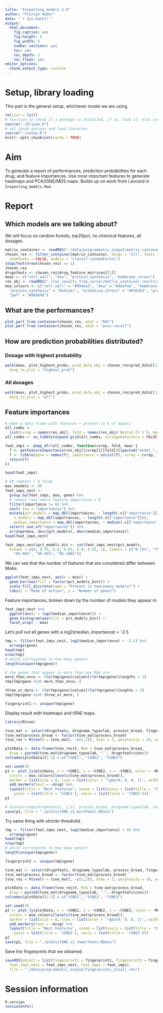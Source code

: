 ```yaml
---
title: "Inspecting models 2.0"
author: "Florian Huber"
date: "`r Sys.Date()`"
output:
  html_document:
    fig_caption: yes
    fig_height: 6
    fig_width: 6
    number_sections: yes
    toc: yes
    toc_depth: 2
    toc_float: yes
editor_options: 
  chunk_output_type: console
---
```


# Setup, library loading

This part is the general setup, whichever model we are using.

```r
rm(list = ls())
# function to check if a package is installed, if so, load it, else install and then load it
source("./R/ipak.R")
# set chunk options and load libraries
source("./setup.R")
knitr::opts_chunk$set(cache = TRUE)
```

# Aim

To generate a report of performances, prediction probabilities for each drug, and feature 
importances. Use most important features to generate heatmaps and PCA/tSNE/MDS maps. Builds up on 
work from Leonard in `Inspecting_models.Rmd`.


# Report

## Which models are we talking about?

We will focus on random forests, top25pct, no chemical features, all dosages. 

```r
matrix_container <- readRDS("./data/programmatic_output/matrix_container_ext.rds")
chosen_res <- filter_container(matrix_container, dosgs = "all", feats = "top25pct", 
  chemfeats = FALSE, models = "classif.randomForest")
stopifnot(nrow(chosen_res) == 1)
chosen_res
drugnfeats <- chosen_res$drug_feature_matrices[[1]]
moas <- c("cell_wall", "dna", "protein_synthesis", "membrane_stress")
res_obj <- readRDS("./run_results_from_server/matrix_container_result/rf_hyp_param_all_top25pct_FALSE.rds")
moa_colours <- c("cell_wall" = "#984ea3", "dna" = "#4daf4a", "membrane_stress" = "#377eb8", 
  "protein_synthesis" = "#e41a1c", "oxidative_stress" = "#636363", "protein_qc" = "#252525", 
  "pmf" = "#969696")
```

## What are the performances?

```r
plot_perf_from_container(chosen_res, what = "ROC")
plot_perf_from_container(chosen_res, what = "prec-recall")
```

## How are prediction probabilities distributed? 

### Dosage with highest probability

```r
walk(moas, plot_highest_probs, pred_data_obj = chosen_res$pred_data[[1]], 
  dosg_to_plot = "highest_prob")
```

### All dosages

```r
walk(moas, plot_highest_probs, pred_data_obj = chosen_res$pred_data[[1]], 
  dosg_to_plot = "all")
```

## Feature importances

```r
# make a data frame with features + present in % of models
all_combs <- 
  list(cvrep = names(res_obj), fold = names(res_obj$`Nested CV 1`), moa = moas)
all_combs <- as_tibble(expand.grid(all_combs, stringsAsFactors = FALSE))

feat_imps <- pmap_dfr(all_combs, function(cvrep, fold, moa) {
  f <- getFeatureImportance(res_obj[[cvrep]][[fold]][[paste0("model_", moa)]])$res
  f <- tibble(gene = names(f), importance = unlist(f), cvrep = cvrep, fold = fold, moa = moa)
  return(f)
})

head(feat_imps)

# 10 repeats * 8 folds
max_nmodels <- 80
feat_imps_nest <- 
  group_by(feat_imps, moa, gene) %>%
  # remove rows where feature importance = 0
  filter(importance != 0) %>%
  nest(.key = "importances") %>%
  mutate(pct_models = map_dbl(importances, ~ length(.x[["importance"]]) / max_nmodels), 
    n_models = map_dbl(importances, ~ length(.x[["importance"]])), 
    median_importance = map_dbl(importances, ~ median(.x[["importance"]]))) %>%
  select(-one_of("importances")) %>%
  arrange(moa, desc(pct_models), desc(median_importance))
head(feat_imps_nest)

feat_imps_nest$pct_models_bin <- cut(feat_imps_nest$pct_models, 
  breaks = c(0, 0.75, 0.8, 0.85, 0.9, 0.95, 1), labels = c("0-75%", "75-80%", "80-85%", 
    "85-90%", "90-95%", "95-100%"))
```

We can see that the number of features that are considered differ between MoAs:

```r
ggplot(feat_imps_nest, aes(x = moa)) + 
  geom_bar(aes(fill = factor(pct_models_bin))) + 
  scale_fill_discrete(name = "Present in how\nmany models?") + 
  labs(c = "Mode of action", y = "Number of genes")
```

Feature importances, broken down by the number of models they appear in:

```r
feat_imps_nest %>%
  ggplot(aes(x = log2(median_importance))) + 
  geom_histogram(aes(fill = pct_models_bin)) + 
  facet_wrap( ~ moa)
```

Let's pull out all genes with a log2(median_importance) > -2.5

```r
tmp <- filter(feat_imps_nest, log2(median_importance) > -2.5) %>%
  arrange(gene)
head(tmp)
nrow(tmp)
# which corresponds to how many genes? - 
length(unique(tmp$gene))

# the genes that appear in more than one MoA are
more_than_once <- rle(tmp$gene)$values[rle(tmp$gene)$lengths > 1]
tmp[tmp$gene %in% more_than_once, ]

three_or_more <- rle(tmp$gene)$values[rle(tmp$gene)$lengths > 2]
tmp[tmp$gene %in% three_or_more, ]

fingerprint1 <- unique(tmp$gene)
```

Display result with heatmaps and tSNE maps.

```r
library(Rtsne)

tsne_mat <- select(drugnfeats, drugname_typaslab, process_broad, fingerprint1)
tsne_mat$process_broad <- factor(tsne_mat$process_broad)
tsne_res = Rtsne(X = tsne_mat[, -c(1,2)], dims = 3, perplexity = 10, max_iter = 2000)

plotData <- data.frame(tsne_res$Y, MoA = tsne_mat$process_broad, 
  drug = paste0(tsne_mat$drugname_typaslab, "_", drugnfeats$conc))
colnames(plotData)[1:3] = c("tSNE1", "tSNE2", "tSNE3")

set.seed(3)
p1 <- plot_ly(plotData, x = ~tSNE1, y = ~tSNE2, z = ~tSNE3, color = ~MoA, 
  colors = moa_colours[levels(tsne_mat$process_broad)], 
  marker = list(size = 8, line = list(color = 'rgba(0, 0, 0, 1)', width = 1.5))) %>% 
  add_markers(text = ~drug) %>% 
  layout(title = "Best Features", scene = list(xaxis = list(title = 'tSNE1'), 
    yaxis = list(title = 'tSNE2'), zaxis = list(title = 'tSNE3')))
p1

# View(arrange(drugnfeats[, 1:3], process_broad, drugname_typaslab, conc))
save(p1, file = "./plots/tSNE_v2_morefeats.RData")
```

Try same thing with stricter threshold.

```r
tmp <- filter(feat_imps_nest, log2(median_importance) > 0) %>%
  arrange(gene)
head(tmp)
nrow(tmp)
# which corresponds to how many genes? - 
length(unique(tmp$gene))

fingerprint2 <- unique(tmp$gene)

tsne_mat <- select(drugnfeats, drugname_typaslab, process_broad, fingerprint2)
tsne_mat$process_broad <- factor(tsne_mat$process_broad)
tsne_res = Rtsne(X = tsne_mat[, -c(1,2)], dims = 3, perplexity = 10, max_iter = 2000)

plotData <- data.frame(tsne_res$Y, MoA = tsne_mat$process_broad, 
  drug = paste0(tsne_mat$drugname_typaslab, "_", drugnfeats$conc))
colnames(plotData)[1:3] = c("tSNE1", "tSNE2", "tSNE3")

set.seed(3)
p2 <- plot_ly(plotData, x = ~tSNE1, y = ~tSNE2, z = ~tSNE3, color = ~MoA, 
  colors = moa_colours[levels(tsne_mat$process_broad)], 
  marker = list(size = 8, line = list(color = 'rgba(0, 0, 0, 1)', width = 1.5))) %>% 
  add_markers(text = ~drug) %>% 
  layout(title = "Best Features", scene = list(xaxis = list(title = 'tSNE1'), 
    yaxis = list(title = 'tSNE2'), zaxis = list(title = 'tSNE3')))
p2
save(p2, file = "./plots/tSNE_v2_fewerfeats.RData")
```

Save the fingerprints that we obtained.

```r
saveRDS(object = list(fingerprint1 = fingerprint1, fingerprint2 = fingerprint2, 
  feat_imps_nest = feat_imps_nest, feat_imps = feat_imps), 
  file = "./data/programmatic_output/fingerprints_1vsall.rds")
```



# Session information

```r
R.version
sessionInfo()
```

